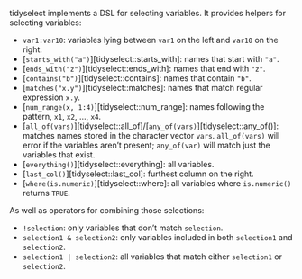 
tidyselect implements a DSL for selecting variables. It provides helpers
for selecting variables:

- `var1:var10`: variables lying between `var1` on the left and `var10` on the right.
* [`starts_with("a")`][tidyselect::starts_with]: names that start with `"a"`.
* [`ends_with("z")`][tidyselect::ends_with]: names that end with `"z"`.
* [`contains("b")`][tidyselect::contains]: names that contain `"b"`.
* [`matches("x.y")`][tidyselect::matches]: names that match regular expression `x.y`.
* [`num_range(x, 1:4)`][tidyselect::num_range]: names following the pattern, `x1`, `x2`, ..., `x4`.
* [`all_of(vars)`][tidyselect::all_of]/[`any_of(vars)`][tidyselect::any_of()]: 
  matches names stored in the character vector `vars`. `all_of(vars)` will
  error if the variables aren't present; `any_of(var)` will match just the
  variables that exist.
* [`everything()`][tidyselect::everything]: all variables.
* [`last_col()`][tidyselect::last_col]: furthest column on the right.
* [`where(is.numeric)`][tidyselect::where]: all variables where
  `is.numeric()` returns `TRUE`.

As well as operators for combining those selections:

- `!selection`: only variables that don't match `selection`.
- `selection1 & selection2`: only variables included in both `selection1` and `selection2`.
- `selection1 | selection2`: all variables that match either `selection1` or `selection2`.
